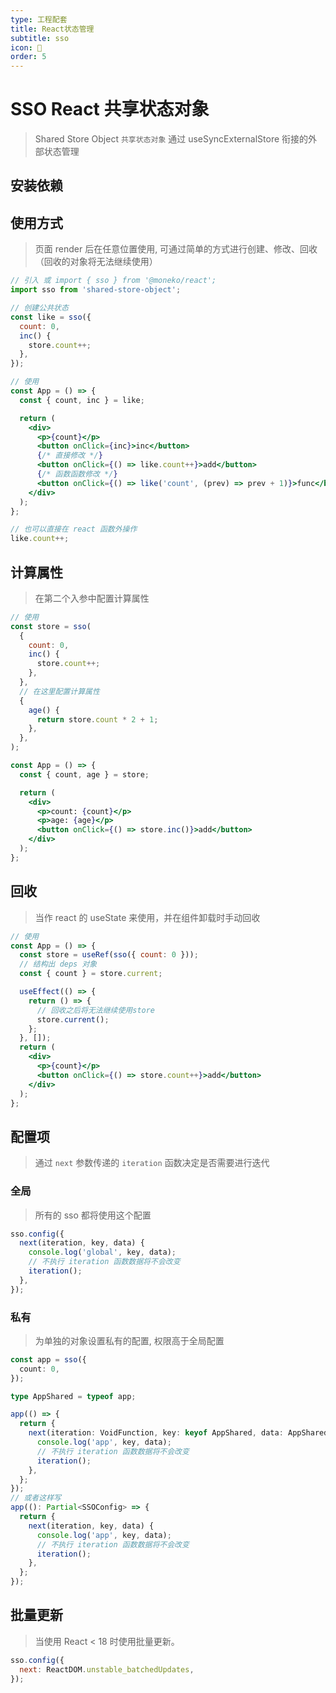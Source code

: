 ```yaml
---
type: 工程配套
title: React状态管理
subtitle: sso
icon: 🍑
order: 5
---
```


# SSO React 共享状态对象

> Shared Store Object `共享状态对象`
> 通过 useSyncExternalStore 衔接的外部状态管理

## 安装依赖


<NpmTabs npm={npmStr} yarn={yarnStr} pnpm={pnpmStr} />

## 使用方式

> 页面 render 后在任意位置使用, 可通过简单的方式进行创建、修改、回收（回收的对象将无法继续使用）

```jsx
// 引入 或 import { sso } from '@moneko/react';
import sso from 'shared-store-object';

// 创建公共状态
const like = sso({
  count: 0,
  inc() {
    store.count++;
  },
});

// 使用
const App = () => {
  const { count, inc } = like;

  return (
    <div>
      <p>{count}</p>
      <button onClick={inc}>inc</button>
      {/* 直接修改 */}
      <button onClick={() => like.count++}>add</button>
      {/* 函数函数修改 */}
      <button onClick={() => like('count', (prev) => prev + 1)}>func</button>
    </div>
  );
};

// 也可以直接在 react 函数外操作
like.count++;
```

## 计算属性

> 在第二个入参中配置计算属性

```jsx
// 使用
const store = sso(
  {
    count: 0,
    inc() {
      store.count++;
    },
  },
  // 在这里配置计算属性
  {
    age() {
      return store.count * 2 + 1;
    },
  },
);

const App = () => {
  const { count, age } = store;

  return (
    <div>
      <p>count: {count}</p>
      <p>age: {age}</p>
      <button onClick={() => store.inc()}>add</button>
    </div>
  );
};
```

## 回收

> 当作 react 的 useState 来使用，并在组件卸载时手动回收

```jsx
// 使用
const App = () => {
  const store = useRef(sso({ count: 0 }));
  // 结构出 deps 对象
  const { count } = store.current;

  useEffect(() => {
    return () => {
      // 回收之后将无法继续使用store
      store.current();
    };
  }, []);
  return (
    <div>
      <p>{count}</p>
      <button onClick={() => store.count++}>add</button>
    </div>
  );
};
```

## 配置项

> 通过 `next` 参数传递的 `iteration` 函数决定是否需要进行迭代

### 全局

> 所有的 sso 都将使用这个配置

```javascript
sso.config({
  next(iteration, key, data) {
    console.log('global', key, data);
    // 不执行 iteration 函数数据将不会改变
    iteration();
  },
});
```

### 私有

> 为单独的对象设置私有的配置, 权限高于全局配置

```typescript
const app = sso({
  count: 0,
});

type AppShared = typeof app;

app(() => {
  return {
    next(iteration: VoidFunction, key: keyof AppShared, data: AppShared) {
      console.log('app', key, data);
      // 不执行 iteration 函数数据将不会改变
      iteration();
    },
  };
});
// 或者这样写
app((): Partial<SSOConfig> => {
  return {
    next(iteration, key, data) {
      console.log('app', key, data);
      // 不执行 iteration 函数数据将不会改变
      iteration();
    },
  };
});
```

## 批量更新

> 当使用 React < 18 时使用批量更新。

```javascript
sso.config({
  next: ReactDOM.unstable_batchedUpdates,
});
```
